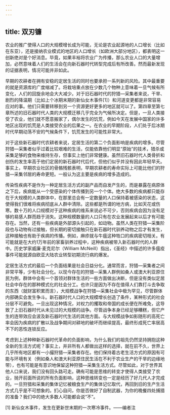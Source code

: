 ```yaml
---
---
---
```

title: 双刃镰
---




农业的推广使得人口的大规模增长成为可能，无论是农业起源地的人口增长（比如在东亚），还是接纳农业模式的地区的人口增长（如欧洲大部分地区），都表明这一创新绝对是个好消息。毕竟，如果丰裕将农业广为传播，那么农业人口的大量增加，必然意味着人们的生活会在向新石器时代转型完成后有所改善。然而最新发现的证据表明，情况可能并非如此。

早期的农耕者在拥有安稳的定居生活的同时也要承担一系列新的风险。其中最重要的就是资源库的广度缩减了。将栽培重点放在少数几个物种上意味着一旦气候有所变化，人们的回旋余地会大大减少。对于旧石器时代的狩猎—采集者来说，干旱、剧烈的降温期（比如上个冰期末期的新仙女木事件[1]）和河道变更都是非常容易应对的事。他们只需要转移到另一个资源更好更多的地区就可以了。第四章至第七章所述的旧石器时代人类的大规模迁移几乎完全为气候所决定。但是，一旦人类接受了农业，他们就不愿意搬家了，偶尔发生的饥荒，例如今天在发展中国家的许多地区出现的饥荒是人类接受农业的后果之一。在农业的早期阶段，人们处于后冰期时代早期动荡不安的气候条件下，饥荒发生的可能性非常大。

对于这些新石器时代农耕者来说，定居生活的第二个负面影响是疾病的增多。尽管狩猎—采集者似乎过着比较艰难的生活，仅能依靠他们明显“原始”的技术，猎杀或采集足够的食物来维持生存，但事实上他们非常健康。虽然旧石器时代人类骨折和创伤的发生率高于他们定居的新石器时代后代，但他们似乎并没有因此年轻早夭。事实上，早期农业社区的骨骼残骸表明，早期农耕者的寿命实际上可能比他们的狩猎—采集邻居的寿命更短。一般认为这主要是疾病的增多造成的。

传染性疾病不是作为一种定居生活方式的副产品而自发产生的，而是暴露在病原体之下后，疾病能从一个受感染的个体传播到另一个个体。绝大多数的疾病都只能存在于大规模的人类群体中，在那里总会有一定数量的人口保持着被感染的状态，这使得我们很难将疾病彻底从人群中清除。这些都是所谓的地方病，比如天花或伤寒。数十万的人口规模对于这种疾病的维系来说必不可少，否则疾病会因为没有足够的易感人群而趋于消失。这种规模数量的人口只有在农业发展起来以后才有可能存在。当然，还有一些疾病是外部源头引起的，如动物。虽然人类在狩猎—采集阶段也与动物有过接触，但长期的密切接触只在新石器时代驯养动物之后才有发生，这种接触也有助于疾病的传播。例如，麻疹就与牛瘟这种牲口的疾病密切相关。有可能就是在大约1万年前的家畜驯养过程中，这种疾病被带入新石器时代的人群中。历史学家威廉·麦克尼尔（William McNeill）指出，《圣经》中描述的许多瘟疫事件可能就源自欧亚大陆农业转型初期流行病的爆发。

定居生活方式的最后一个负面结果是社会日益分化。通常而言，狩猎—采集者之间非常平等，少有社会分化。以现今存在的狩猎—采集人群例如桑人或澳大利亚原住民为例，群体中会有一个首领对群体生活的一些方面做出决断，但是没有类似定居社会中存在的那种模式化的社会分工。也许只是因为不存在值得人们靠打斗去争取的东西（就财富积累而言），大规模战争在狩猎—采集社会中极为罕见，尽管群体内部确实会发生争斗。新石器时代人口的大规模增长创造了条件，某种形式的社会分层不可避免。一旦出现这种情况，对权力的攫取和帝国的成长便在所难免，这导致了上旧石器时代从未见过的大规模的战争。尽管战争本身已经足够糟糕，但它产生的连带效应会波及新石器时代生活的其他方面。与大规模战争如影随形的高死亡率会因为疾病的扩散以及战争期间对耕地的破坏而继续提高，最终形成死亡率居高不下的恶性连锁反应。

考虑到上述种种新石器时代革命的负面影响，为什么我们的祖先仍然坚持拥抱这种全新的生活方式呢？事实上，并非所有人都做出这样的选择，就在前不久，世界上几乎所有地区都有一小撮狩猎—采集者存在。他们保持着古老生活方式的原因有可能与环境有关（例如桑人和澳大利亚原住民生活在不利于农业生产的干旱的边缘地带），也有可能是有意识地保留这种狩猎—采集生活方式。尽管如此，对于世界其他人口来说，我们没有回头路可走。确有可能是思维的转变才使得人类接受了农业，抛开前面所说的所有负面影响，这种思维转变也一定是经历了好几代人才完成的。一旦狩猎和采集的集体记忆被粮食生产的集体记忆取代，再回到旧的生产生活方式几乎是不可想象的。扪心自问，你是否做好了自制武器，为你的晚餐四处捕猎的准备？我们中的绝大多数人可能都会说“不”。

[1] 新仙女木事件，发生在更新世末期的一次寒冷事件。——编者注